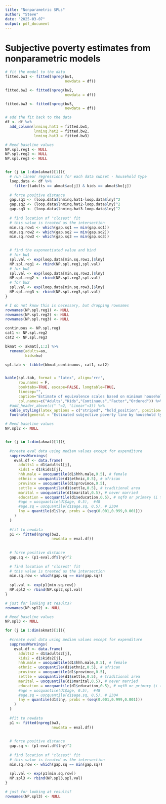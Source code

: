 ```yaml
---
title: "Nonparametric SPLs"
author: "Steve"
date: "2025-03-07"
output: pdf_document
---
```

\setcounter{figure}{0}
\renewcommand\thefigure{\Alph{section}.\arabic{figure}} 
  
\setcounter{table}{0}
\renewcommand\thetable{\Alph{section}.\arabic{table}} 

\setcounter{equation}{0}
\renewcommand\theequation{\Alph{section}.\arabic{equation}}

# Subjective poverty estimates from nonparametric models


```r

# fit the model to the data
fitted.bw1 <- fitted(npreg(bw1,
                           newdata = df))

fitted.bw2 <- fitted(npreg(bw2,
                           newdata = df))

fitted.bw3 <- fitted(npreg(bw3,
                           newdata = df))

# add the fit back to the data
df <- df %>% 
  add_column(lnminq.hat1 = fitted.bw1,
             lnminq.hat2 = fitted.bw2,
             lnminq.hat3 = fitted.bw3)

# Need baseline values
NP.spl.reg1 <- NULL
NP.spl.reg2 <- NULL
NP.spl.reg3 <- NULL


for (j in 1:dim(akmat)[1]){
  # run linear regressions for each data subset - household type
  loop.data <- df %>%
    filter((adults == akmat$ao[j]) & kids == akmat$ko[j])
  
  # force positive distance
  gap.sq1 <- (loop.data$lnminq.hat1-loop.data$lny)^2
  gap.sq2 <- (loop.data$lnminq.hat2-loop.data$lny)^2
  gap.sq3 <- (loop.data$lnminq.hat3-loop.data$lny)^2
    
  # find location of "closest" fit
  # this value is treated as the intersection
  min.sq.row1 <- which(gap.sq1 == min(gap.sq1)) 
  min.sq.row2 <- which(gap.sq2 == min(gap.sq2)) 
  min.sq.row3 <- which(gap.sq3 == min(gap.sq3)) 

    
  # find the exponentiated value and bind
  # for bw1
  spl.val <- exp(loop.data[min.sq.row1,]$lny)
  NP.spl.reg1 <- rbind(NP.spl.reg1,spl.val)
  # for bw2
  spl.val <- exp(loop.data[min.sq.row2,]$lny)
  NP.spl.reg2 <- rbind(NP.spl.reg2,spl.val)
  # for bw2
  spl.val <- exp(loop.data[min.sq.row3,]$lny)
  NP.spl.reg3 <- rbind(NP.spl.reg3,spl.val)
}

# I do not know this is necessary, but dropping rownames
rownames(NP.spl.reg1) <- NULL
rownames(NP.spl.reg2) <- NULL
rownames(NP.spl.reg3) <- NULL

```




```r

continuous <- NP.spl.reg1
cat1 <- NP.spl.reg2
cat2 <- NP.spl.reg3

bkmat <- akmat[,1:2] %>%
  rename(adults=ao,
         kids=ko)

spl.tab <- tibble(bkmat,continuous, cat1, cat2)


kable(spl.tab, format = "latex", align='rrr',
      row.names = F,
      booktabs=TRUE, escape=FALSE, longtable=TRUE,
      linesep="",
      caption="Estimate of equivalence scales based on minimum household income, underpinned by nonparametric regression model",
      col.names=c("Adults","Kids","Continuous","Factor","Ordered")) %>%
  #add_header_above(c(" "=2, "Linear"=3)) %>%
  kable_styling(latex_options = c("striped", "hold_position", position="center")) %>%
  footnote(general = "Estimated subjective poverty line by household type, and bootstrapped standard error (not bootstrapped, yet). Estimates underpinned by nonparametric model of (log) minimum income required by the household against a range of controls including (log) income, household structure and location.", escape=FALSE, general_title="",threeparttable=TRUE) 
```




```r

# Need baseline values
NP.spl2 <- NULL


for (j in 1:dim(akmat)[1]){
  
  #create eval data using median values except for expenditure
  suppressWarnings(
    eval.df <- data.frame(
      adults1 = d1$adults1[j],
      kids1 = d1$kids1[j],
      hhh.male = uocquantile(d1$hhh.male,0.5), # female
      ethnic = uocquantile(d1$ethnic,0.5), # african
      province = uocquantile(d1$province,0.5),
      settle = uocquantile(d1$settle,0.5), # traditional area
      marital = uocquantile(d1$marital,0.5), # never married
      education = uocquantile(d1$education,0.5), # nqf0 or primary (i think)
      #age = uocquantile(d1$age, 0.5),  #48
      #age.sq = uocquantile(d1$age.sq, 0.5), # 2304
      lny = quantile(d1$lny, probs = (seq(0.001,0.999,0.001)))
    )
  )
  
  #fit to newdata
  p1 <- fitted(npreg(bw2,
                     newdata = eval.df))
  
  
  # force positive distance
  gap.sq <- (p1-eval.df$lny)^2
  
  # find location of "closest" fit
  # this value is treated as the intersection
  min.sq.row <- which(gap.sq == min(gap.sq)) 
  
  spl.val <- exp(p1[min.sq.row])
  NP.spl2 <- rbind(NP.spl2,spl.val)
}

# just for looking at results?
rownames(NP.spl2) <- NULL

```


```r


# Need baseline values
NP.spl3 <- NULL

for (j in 1:dim(akmat)[1]){
  
  #create eval data using median values except for expenditure
  suppressWarnings(
    eval.df <- data.frame(
      adults2 = d1$adults2[j],
      kids2 = d1$kids2[j],
      hhh.male = uocquantile(d1$hhh.male,0.5), # female
      ethnic = uocquantile(d1$ethnic,0.5), # african
      province = uocquantile(d1$province,0.5),
      settle = uocquantile(d1$settle,0.5), # traditional area
      marital = uocquantile(d1$marital,0.5), # never married
      education = uocquantile(d1$education,0.5), # nqf0 or primary (i think)
      #age = uocquantile(d1$age, 0.5),  #48
      #age.sq = uocquantile(d1$age.sq, 0.5), # 2304
      lny = quantile(d1$lny, probs = (seq(0.001,0.999,0.001)))
    )
  )
  
  #fit to newdata
  p1 <- fitted(npreg(bw3,
                     newdata = eval.df))
  
  
  # force positive distance
  gap.sq <- (p1-eval.df$lny)^2
  
  # find location of "closest" fit
  # this value is treated as the intersection
  min.sq.row <- which(gap.sq == min(gap.sq)) 
  
  spl.val <- exp(p1[min.sq.row])
  NP.spl3 <- rbind(NP.spl3,spl.val)
}

# just for looking at results?
rownames(NP.spl3) <- NULL

```
